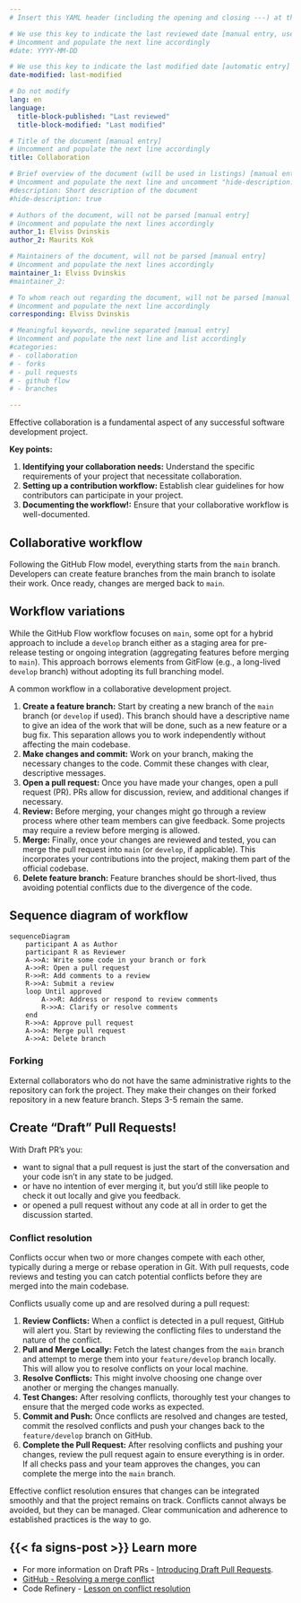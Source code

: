 ```yaml
---
# Insert this YAML header (including the opening and closing ---) at the beginning of the document and fill it out accordingly

# We use this key to indicate the last reviewed date [manual entry, use YYYY-MM-DD]
# Uncomment and populate the next line accordingly
#date: YYYY-MM-DD

# We use this key to indicate the last modified date [automatic entry]
date-modified: last-modified

# Do not modify
lang: en
language: 
  title-block-published: "Last reviewed"
  title-block-modified: "Last modified"

# Title of the document [manual entry]
# Uncomment and populate the next line accordingly
title: Collaboration

# Brief overview of the document (will be used in listings) [manual entry]
# Uncomment and populate the next line and uncomment "hide-description: true".
#description: Short description of the document
#hide-description: true

# Authors of the document, will not be parsed [manual entry]
# Uncomment and populate the next lines accordingly
author_1: Elviss Dvinskis
author_2: Maurits Kok

# Maintainers of the document, will not be parsed [manual entry]
# Uncomment and populate the next lines accordingly
maintainer_1: Elviss Dvinskis
#maintainer_2:

# To whom reach out regarding the document, will not be parsed [manual entry]
# Uncomment and populate the next line accordingly
corresponding: Elviss Dvinskis

# Meaningful keywords, newline separated [manual entry]
# Uncomment and populate the next line and list accordingly
#categories: 
# - collaboration
# - forks
# - pull requests
# - github flow
# - branches

---
```


Effective collaboration is a fundamental aspect of any successful software development project.

**Key points:**

1. **Identifying your collaboration needs:** Understand the specific requirements of your project that necessitate collaboration.
1. **Setting up a contribution workflow:** Establish clear guidelines for how contributors can participate in your project.
1. **Documenting the workflow!:** Ensure that your collaborative workflow is well-documented.

## Collaborative workflow

Following the GitHub Flow model, everything starts from the `main` branch. Developers can create feature branches from the main branch to isolate their work. Once ready, changes are merged back to `main`. 

::: {.callout-tip appearance="simple"}
## Workflow variations
While the GitHub Flow workflow focuses on `main`, some opt for a hybrid approach to include a `develop` branch either as a staging area for pre-release testing or ongoing integration (aggregating features before merging to `main`). This approach borrows elements from GitFlow  (e.g., a long-lived `develop` branch) without adopting its full branching model.
:::

A common workflow in a collaborative development project.

1. **Create a feature branch:** Start by creating a new branch of the `main` branch (or `develop` if used). This branch should have a descriptive name to give an idea of the work that will be done, such as a new feature or a bug fix. This separation allows you to work independently without affecting the main codebase.
2. **Make changes and commit:** Work on your branch, making the necessary changes to the code. Commit these changes with clear, descriptive messages.
3. **Open a pull request:** Once you have made your changes, open a pull request (PR). PRs allow for discussion, review, and additional changes if necessary. 
4. **Review:** Before merging, your changes might go through a review process where other team members can give feedback. Some projects may require a review before merging is allowed.
5. **Merge:** Finally, once your changes are reviewed and tested, you can merge the pull request into `main` (or `develop`, if applicable). This incorporates your contributions into the project, making them part of the official codebase.
6. **Delete feature branch:** Feature branches should be short-lived, thus avoiding potential conflicts due to the divergence of the code.

::: {.callout-note collapse="true"} 
## Sequence diagram of workflow 
```mermaid
sequenceDiagram
    participant A as Author
    participant R as Reviewer
    A->>A: Write some code in your branch or fork
    A->>R: Open a pull request
    R->>R: Add comments to a review
    R->>A: Submit a review
    loop Until approved
        A->>R: Address or respond to review comments
        R->>A: Clarify or resolve comments
    end
    R->>A: Approve pull request
    A->>A: Merge pull request
    A->>A: Delete branch
```
:::

### Forking
External collaborators who do not have the same administrative rights to the repository can fork the project. They make their changes on their forked repository in a new feature branch. Steps 3-5 remain the same.

::: {.callout-tip appearance="simple"}
## Create "Draft" Pull Requests!

With Draft PR's you:

- want to signal that a pull request is just the start of the conversation and your code isn’t in any state to be judged.
- or have no intention of ever merging it, but you’d still like people to check it out locally and give you feedback.
- or opened a pull request without any code at all in order to get the discussion started.
:::

### Conflict resolution

Conflicts occur when two or more changes compete with each other, typically during a merge or rebase operation in Git. With pull requests, code reviews and testing you can catch potential conflicts before they are merged into the main codebase. 

Conflicts usually come up and are resolved during a pull request:

1. **Review Conflicts:** When a conflict is detected in a pull request, GitHub will alert you. Start by reviewing the conflicting files to understand the nature of the conflict.
2. **Pull and Merge Locally:** Fetch the latest changes from the `main` branch and attempt to merge them into your `feature/develop` branch locally. This will allow you to resolve conflicts on your local machine.
3. **Resolve Conflicts:** This might involve choosing one change over another or merging the changes manually.
4. **Test Changes:** After resolving conflicts, thoroughly test your changes to ensure that the merged code works as expected.
5. **Commit and Push:** Once conflicts are resolved and changes are tested, commit the resolved conflicts and push your changes back to the `feature/develop` branch on GitHub.
6. **Complete the Pull Request:** After resolving conflicts and pushing your changes, review the pull request again to ensure everything is in order. If all checks pass and your team approves the changes, you can complete the merge into the `main` branch.

Effective conflict resolution ensures that changes can be integrated smoothly and that the project remains on track. Conflicts cannot always be avoided, but they can be managed. Clear communication and adherence to established practices is the way to go.

::: {.callout-note appearance="simple" icon=false}
## {{< fa signs-post >}} Learn more
- For more information on Draft PRs - [Introducing Draft Pull Requests](https://github.blog/2019-02-14-introducing-draft-pull-requests/).
- [GitHub - Resolving a merge conflict](https://docs.github.com/en/pull-requests/collaborating-with-pull-requests/addressing-merge-conflicts/resolving-a-merge-conflict-on-github)
- Code Refinery - [Lesson on conflict resolution](https://coderefinery.github.io/git-intro/conflicts/)
:::